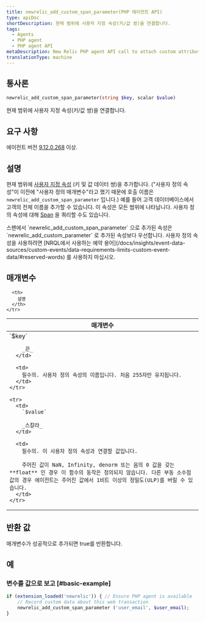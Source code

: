 ```yaml
---
title: newrelic_add_custom_span_parameter(PHP 에이전트 API)
type: apiDoc
shortDescription: 현재 범위에 사용자 지정 속성(키/값 쌍)을 연결합니다.
tags:
  - Agents
  - PHP agent
  - PHP agent API
metaDescription: New Relic PHP agent API call to attach custom attributes to your transaction data.
translationType: machine
---
```


## 통사론

```php
newrelic_add_custom_span_parameter(string $key, scalar $value)
```

현재 범위에 사용자 지정 속성(키/값 쌍)을 연결합니다.

## 요구 사항

에이전트 버전 [9.12.0.268](/docs/release-notes/agent-release-notes/php-release-notes/php-agent-9120268) 이상.

## 설명

현재 범위에 [사용자 지정 속성](/docs/agents/manage-apm-agents/agent-data/collect-custom-attributes) (키 및 값 데이터 쌍)을 추가합니다. ("사용자 정의 속성"이 이전에 "사용자 정의 매개변수"라고 했기 때문에 호출 이름은 `newrelic_add_custom_span_parameter` 입니다.) 예를 들어 고객 데이터베이스에서 고객의 전체 이름을 추가할 수 있습니다. 이 속성은 모든 범위에 나타납니다. 사용자 정의 속성에 대해 [Span](/docs/insights/explore-data/attributes/apm-default-attributes-insights) 을 쿼리할 수도 있습니다.

<Callout variant="important">
  스팬에서 `newrelic_add_custom_span_parameter` 으로 추가된 속성은 `newrelic_add_custom_parameter` 로 추가된 속성보다 우선합니다.
</Callout>

<Callout variant="important">
  사용자 정의 속성을 사용하려면 [NRQL에서 사용하는 예약 용어](/docs/insights/event-data-sources/custom-events/data-requirements-limits-custom-event-data/#reserved-words) 를 사용하지 마십시오.
</Callout>

## 매개변수

<table>
  <thead>
    <tr>
      <th width="25%">
        매개변수
      </th>

      <th>
        설명
      </th>
    </tr>
  </thead>

  <tbody>
    <tr>
      <td>
        `$key`

        _끈_
      </td>

      <td>
        필수의. 사용자 정의 속성의 이름입니다. 처음 255자만 유지됩니다.
      </td>
    </tr>

    <tr>
      <td>
        `$value`

        _스칼라_
      </td>

      <td>
        필수의. 이 사용자 정의 속성과 연결할 값입니다.

        주어진 값이 NaN, Infinity, denorm 또는 음의 0 값을 갖는 **float** 인 경우 이 함수의 동작은 정의되지 않습니다. 다른 부동 소수점 값의 경우 에이전트는 주어진 값에서 1비트 이상의 정밀도(ULP)를 버릴 수 있습니다.
      </td>
    </tr>
  </tbody>
</table>

## 반환 값

매개변수가 성공적으로 추가되면 true를 반환합니다.

## 예

### 변수를 값으로 보고 [#basic-example]

```php
if (extension_loaded('newrelic')) { // Ensure PHP agent is available
    // Record custom data about this web transaction
    newrelic_add_custom_span_parameter ('user_email', $user_email);
}
```
